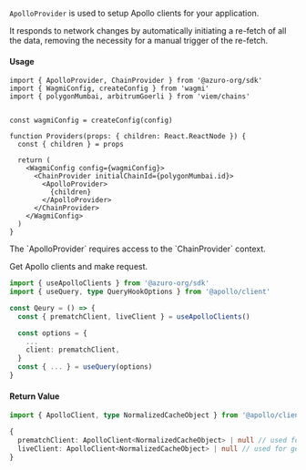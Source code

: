 
`ApolloProvider` is used to setup Apollo clients for your application.

It responds to network changes by automatically initiating a re-fetch of all the data, removing the necessity for a manual trigger of the re-fetch.

#### Usage

```tsx {1, 14}
import { ApolloProvider, ChainProvider } from '@azuro-org/sdk'
import { WagmiConfig, createConfig } from 'wagmi'
import { polygonMumbai, arbitrumGoerli } from 'viem/chains'


const wagmiConfig = createConfig(config)

function Providers(props: { children: React.ReactNode }) {
  const { children } = props

  return (
    <WagmiConfig config={wagmiConfig}>
      <ChainProvider initialChainId={polygonMumbai.id}>
        <ApolloProvider>
          {children}
        </ApolloProvider>
      </ChainProvider>
    </WagmiConfig>
  )
}
```

<Callout type="warning">
  The `ApolloProvider` requires access to the `ChainProvider` context.
</Callout>

Get Apollo clients and make request.

```ts {1, 5}
import { useApolloClients } from '@azuro-org/sdk'
import { useQuery, type QueryHookOptions } from '@apollo/client'

const Qeury = () => {
  const { prematchClient, liveClient } = useApolloClients()

  const options = {
    ...
    client: prematchClient,
  }
  const { ... } = useQuery(options)
}
```

#### Return Value

```ts
import { ApolloClient, type NormalizedCacheObject } from '@apollo/client'

{
  prematchClient: ApolloClient<NormalizedCacheObject> | null // used for get prematch data
  liveClient: ApolloClient<NormalizedCacheObject> | null // used for get live data
}
```
